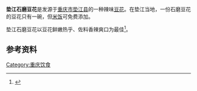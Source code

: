 {{refimprove|time=2017-01-19T04:27:00+00:00}}
'''垫江石磨豆花'''是发源于[[重庆市|重庆市]][[垫江县|垫江县]]的一种辣味[[豆花|豆花]]。在垫江当地，一份石磨豆花的豆花只有一碗，但[[米饭|米饭]]可免费添加。

垫江石磨豆花以豆花鲜嫩热乎、佐料香辣爽口为最佳<ref>{{cite web |url=http://cq.people.com.cn/n2/2020/1013/c365411-34344801.html |title=弘扬中华美食文化 让垫江石磨豆花香飘中国 |date=2016-07-21 |accessdate=2017-01-06 |publisher=重庆日报网 |archive-date=2021-06-02 |archive-url=https://web.archive.org/web/20210602212257/http://cq.people.com.cn/n2/2020/1013/c365411-34344801.html |dead-url=no }}</ref>。

== 参考资料 ==
{{reflist}}

{{重庆}}

[[Category:重庆饮食|Category:重庆饮食]]


{{Chinese food-stub}}
{{chongqing-stub}}
